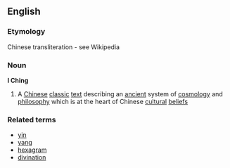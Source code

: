==English==
===Etymology===
Chinese transliteration - see Wikipedia
===Noun===
{{wikipedia}}
'''I Ching'''
#A [[Chinese]] [[classic]] [[text]] describing an [[ancient]] system of [[cosmology]] and [[philosophy]] which is at the heart of Chinese [[cultural]] [[belief]]s
===Related terms===
*[[yin]]
*[[yang]]
*[[hexagram]]
*[[divination]]
